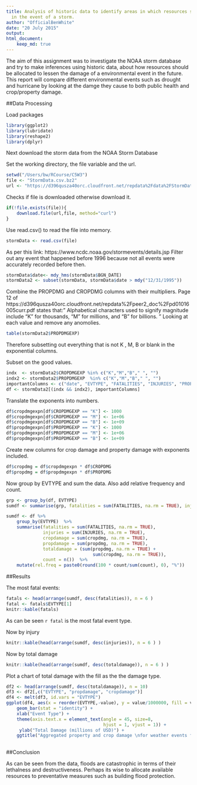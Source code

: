 ```yaml
---
title: Analysis of historic data to identify areas in which resources should be prioritised
  in the event of a storm.
author: "OfficialBenWhite"
date: "20 July 2015"
output: 
html_document:
    keep_md: true
---
```


The aim of this assignment was to investigate the NOAA storm database and try to make inferences using historic data, about how resources should be allocated to lessen the damage of a environmental event in the future. This report will compare different environmental events such as drought and hurricane by looking at the damge they cause to both public health and crop/property damage.

##Data Processing

Load packages
```r
library(ggplot2)
library(lubridate)
library(reshape2)
library(dplyr)
```

Next download the storm data from the NOAA Storm Database

Set the working directory, the file variable and the url.

```r
setwd("/Users/bw/RCourse/C5W3")
file <- "StormData.csv.bz2"
url <- "https://d396qusza40orc.cloudfront.net/repdata%2Fdata%2FStormData.csv.bz2"
```

Checks if file is downloaded otherwise download it.

```r
if(!file.exists(file)){   
    download.file(url,file, method="curl")
}
```

Use read.csv() to read the file into memory. 

```r
stormData <- read.csv(file)
```

As per this link: 
https://www.ncdc.noaa.gov/stormevents/details.jsp
Filter out any event that happened before 1996 because not all events were accurately recorded before then.

```r
stormData$date<- mdy_hms(stormData$BGN_DATE)
stormData2 <- subset(stormData, stormData$date > mdy("12/31/1995"))
```

Combine the PROPDMG and CROPDMG columns with their multipliers.
Page 12 of https://d396qusza40orc.cloudfront.net/repdata%2Fpeer2_doc%2Fpd01016005curr.pdf states that:" Alphabetical characters used to signify magnitude include “K” for thousands, “M” for millions, and “B” for billions. "
Looking at each value and remove any anomolies.

```r
table(stormData2$PROPDMGEXP)
```

Therefore subsetting out everything that is not K , M, B or blank in the exponential columns.

Subset on the good values.

```r
indx  <- stormData2$CROPDMGEXP %in% c("K","M","B"," ", "")
indx2 <- stormData2$PROPDMGEXP  %in% c("K","M","B"," ", "")
importantColumns <- c("date", "EVTYPE", "FATALITIES", "INJURIES", "PROPDMG", "PROPDMGEXP", "CROPDMG", "CROPDMGEXP")
df <- stormData2[(indx && indx2), importantColumns]
```


Translate the exponents into numbers.

```r
df$cropdmgexpn[df$CROPDMGEXP == "K"] <- 1000
df$cropdmgexpn[df$CROPDMGEXP == "M"] <- 1e+06
df$cropdmgexpn[df$CROPDMGEXP == "B"] <- 1e+09
df$propdmgexpn[df$PROPDMGEXP == "K"] <- 1000
df$propdmgexpn[df$PROPDMGEXP == "M"] <- 1e+06
df$propdmgexpn[df$PROPDMGEXP == "B"] <- 1e+09
```

Create new columns for crop damage and property damage with exponents included.

```r
df$cropdmg = df$cropdmgexpn * df$CROPDMG
df$propdmg = df$propdmgexpn * df$PROPDMG
```

Now group by EVTYPE and sum the data. Also add relative frequency and count.

```r
grp <- group_by(df, EVTYPE)
sumdf <- summarise(grp, fatalities = sum(FATALITIES, na.rm = TRUE), injuries = sum(INJURIES, na.rm = TRUE), cropdamage = sum(cropdmg, na.rm = TRUE), propdamage = sum(propdmg, na.rm = TRUE), count = n())

sumdf <- df %>%
    group_by(EVTYPE)  %>%
    summarise(fatalities = sum(FATALITIES, na.rm = TRUE), 
              injuries = sum(INJURIES, na.rm = TRUE), 
              cropdamage = sum(cropdmg, na.rm = TRUE), 
              propdamage = sum(propdmg, na.rm = TRUE),
              totaldamage = (sum(propdmg, na.rm = TRUE) + 
                                 sum(cropdmg, na.rm = TRUE)),
              count = n())  %>%
    mutate(rel.freq = paste0(round(100 * count/sum(count), 0), "%"))
```

##Results

The most fatal events:

```r
fatals <- head(arrange(sumdf, desc(fatalities)), n = 6 )
fatal <- fatals$EVTYPE[1]
knitr::kable(fatals)
```

As can be seen `r fatal` is the most fatal event type.

Now by injury

```r
knitr::kable(head(arrange(sumdf, desc(injuries)), n = 6 ) )
```

Now by total damage

```r
knitr::kable(head(arrange(sumdf, desc(totaldamage)), n = 6 ) )
```

Plot a chart of total damage with the fill as the the damage type.

```r
df2 <- head(arrange(sumdf, desc(totaldamage)), n = 10)
df3 <- df2[,c("EVTYPE", "propdamage", "cropdamage")]
df4 <- melt(df3, id.vars = "EVTYPE")
ggplot(df4, aes(x = reorder(EVTYPE,-value), y = value/1000000, fill = variable)) + 
    geom_bar(stat = "identity") +
    xlab("Event Type") +
    theme(axis.text.x = element_text(angle = 45, size=8, 
                                     hjust = 1, vjust = 1)) +
     ylab("Total Damage (millions of USD)") +
    ggtitle("Aggregated property and crop damage \nfor weather events from 1996-2011")
    
```

##Conclusion

As can be seen from the data, floods are catastrophic in terms of their lethalness and destructiveness. Perhaps its wise to allocate available resources to preventative measures such as building flood protection.